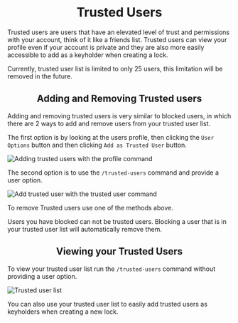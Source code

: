 
# <Center>Trusted Users</Center>

Trusted users are users that have an elevated level of trust and permissions with your account, think of it like a friends list. Trusted users can view your profile even if your account is private and they are also more easily accessible to add as a keyholder when creating a lock.


<Callout type="info">
  Currently, trusted user list is limited to only 25 users, this limitation will be removed in the future.
</Callout>



## <Center>Adding and Removing Trusted users</Center>

Adding and removing trusted users is very similar to blocked users, in which there are 2 ways to add and remove users from your trusted user list.

The first option is by looking at the users profile, then clicking the `User Options` button and then clicking `Add as Trusted User` button.

![Adding trusted users with the profile command](https://cdn.lock-bot.com/AddTrusedUserProfileMethod)

The second option is to use the `/trusted-users` command and provide a user option.

![Add trusted user with the trusted user command](https://cdn.lock-bot.com/AddTrustedUserByCmd)

To remove Trusted users use one of the methods above.

<Callout type="info">
  Users you have blocked can not be trusted users. Blocking a user that is in your trusted user list will automatically remove them.
</Callout>



## <Center>Viewing your Trusted Users</Center>

To view your trusted user list run the `/trusted-users` command without providing a user option.

![Trusted user list](https://cdn.lock-bot.com/TrustedIUserList)

You can also use your trusted user list to easily add trusted users as keyholders when creating a new lock.